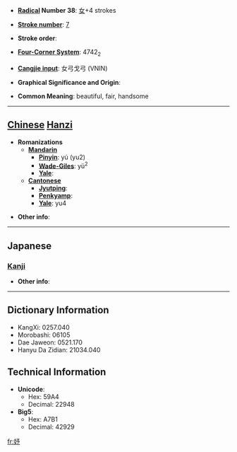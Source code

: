 * '''[[Wiktionary:Chinese radical index| Radical]] Number 38''': [[Wiktionary:Chinese radical index 女|女]]+4 strokes

* '''[[Wiktionary:Chinese total strokes index|Stroke number]]''': [[Wiktionary:Chinese total strokes index 7|7]]

* '''Stroke order''': 

* '''[[Wiktionary:Chinese four corner index|Four-Corner System]]''': 4742<sub>2</sub>

* '''[[Wiktionary:Chinese Cangjie index|Cangjie input]]''': 女弓戈弓 (VNIN)

* '''Graphical Significance and Origin''': 

* '''Common Meaning''': beautiful, fair, handsome

----

== [[Chinese]] [[Hanzi]] ==

* '''Romanizations'''
** '''[[Mandarin]]'''
*** '''[[Pinyin]]''': yú (yu2)
*** '''[[Wade-Giles]]''': yü<sup>2</sup>
*** '''[[Yale]]''': 
** '''[[Cantonese]]'''
*** '''[[Jyutping]]''':
*** '''[[Penkyamp]]''': 
*** '''[[Yale]]''': yu4

* '''Other info''': 

----

==Japanese==
===[[Kanji]]===
{{kanji|on readings=[[よ]] (yo)|kun readings=}}

* '''Other info''':  

----

== Dictionary Information ==

* KangXi: 0257.040
* Morobashi: 06105
* Dae Jaweon: 0521.170
* Hanyu Da Zidian: 21034.040

== Technical Information ==

* '''Unicode''':
** Hex: 59A4
** Decimal: 22948
* '''Big5''':
** Hex: A7B1
** Decimal: 42929

[[fr:妤]]